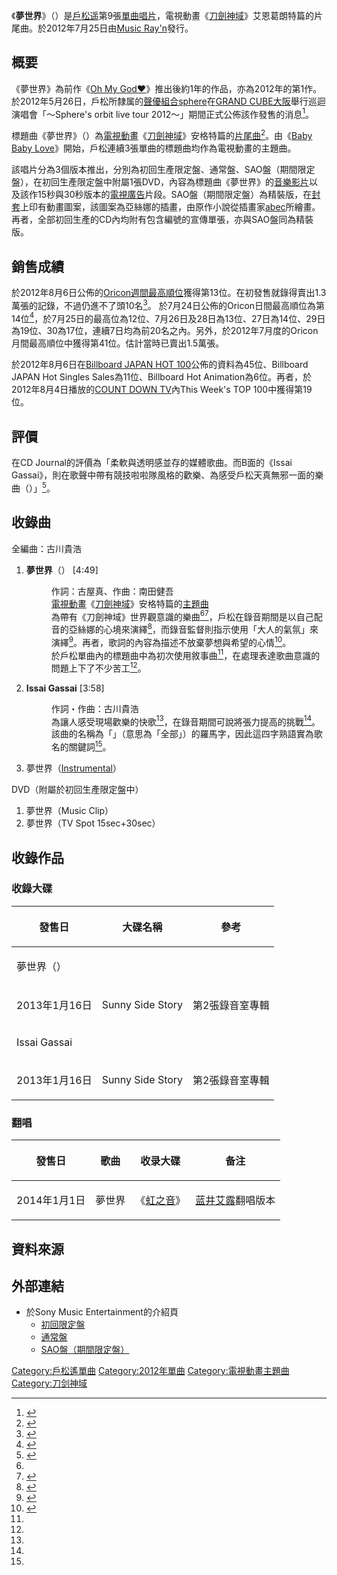 {{noteTA
|G1=SAO
}}
{{Infobox single 
| Name           = 夢世界
| Original name  = {{lang|ja|ユメセカイ}}
| Cover          = Yumesekai sao.jpg
| Cover Size     = 
| Caption        = 動畫盤封面
| Artist         = [[戶松遥|戶松遥]]
| from Album     = [[Sunny_Side_Story|Sunny Side Story]]
| A-side         = 
| B-side         = Issai Gassai
| Released       = 2012年7月25日
| Format         = [[單曲|單曲]]
| Recorded       = 
| Genre          = [[日本流行音樂|日本流行音樂]]、[[動畫歌曲|動畫歌曲]]
| Length         = 17分46秒【初回限定盤】<br/>（CD：12分53秒）<br/>（DVD：5分33秒）<br/>12分53秒【通常盤】
| Label          = [[Music_Ray'n|Music Ray'n]]<br/>（SMCL-273/4【初回限定盤】）<br/>（SMCL-275【通常盤】）<br/>（SMCL-276【期間限定盤】）
| Writer         = 古屋真（作詞 #1）<br/>南田健吾（作曲 #1）<br/>古川貴浩（#2）
| Producer       = 
| Certification  = * 週間13位<small>（[[Oricon公信榜|Oricon]]）</small>
* 單日12位<small>（Oricon）</small>
* 2012年7月度月間41位<small>（Oricon）</small>
* 登場次數22次<small>（Oricon）</small>
*45位<small>（[[告示牌_(雜誌)|Billboard JAPAN HOT 100]]） </small>
*11位<small>（Billboard JAPAN Hot Singles Sales）</small>
*6位<small>（Billboard JAPAN Hot Animation）</small>
*19位<small>（[[COUNT_DOWN_TV|CDTV]]）</small>
| Chart position = 
| Last single    = [[Oh_My_God♥|Oh My God♥]]<br/>（2011年）
| This single    = '''夢世界'''<br/>（2012年）
| Next single    = [[Q&A_演奏會！|Q&A 演奏會！]]<br/>（2012年）
| Misc           = {{Extra track listing
 | Album = ユメセカイ
 | Type = studio
 | prev_track = 星のステージ
 | prev_no = 9
 | this_track = '''ユメセカイ'''
 | track_no = 10
 | next_track = Oh My God♥
 | next_no = 11
}}}}
《'''夢世界'''》（{{lang|ja|ユメセカイ}}）是[[戶松遥|戶松遥]]第9張[[單曲|單曲唱片]]，電視動畫《[[刀劍神域_(動畫)|刀劍神域]]》艾恩葛朗特篇的片尾曲。於2012年7月25日由[[Music_Ray'n|Music Ray'n]]發行。

== 概要 ==
《夢世界》為前作《[[Oh_My_God♥|Oh My God♥]]》推出後約1年的作品，亦為2012年的第1作。於2012年5月26日，戶松所隸属的[[聲優組合|聲優組合]][[sphere_(聲優團體)|sphere]]在[[大阪府立國際會議場|GRAND CUBE大阪]]舉行巡迴演唱會「〜Sphere's orbit live tour 2012〜」期間正式公佈該作發售的消息<ref name="blog">{{Cite web|date=2012-05-26|url=http://ameblo.jp/tomatsuharuka-blog/entry-11261481839.html|title={{ja}}大阪一日目!!|work=戶松遥官方網誌|author=Haru Calendar（{{lang|ja|ハルカレンダー}}、戶松遥）|accessdate=2012-07-21|archive-date=2016-03-05|archive-url=https://web.archive.org/web/20160305042604/http://ameblo.jp/tomatsuharuka-blog/entry-11261481839.html|dead-url=no}}</ref>。

標題曲《夢世界》（{{lang|ja|ユメセカイ}}）為[[電視動畫|電視動畫]]《[[刀劍神域_(動畫)|刀劍神域]]》安格特篇的[[片尾曲|片尾曲]]<ref>{{Cite web|date=2012-07-24|url=http://natalie.mu/music/news/73474|title={{ja}}戶松遥新單曲為《刀劍神域》ED曲|work=[[娜塔莉_(網站)|娜塔莉]]|author=|accessdate=2012-07-26|archive-date=2016-03-04|archive-url=https://web.archive.org/web/20160304115100/http://natalie.mu/music/news/73474|dead-url=no}}</ref>。由《[[Baby_Baby_Love|Baby Baby Love]]》開始，戶松連續3張單曲的標題曲均作為電視動畫的主題曲。

該唱片分為3個版本推出，分別為初回生產限定盤、通常盤、SAO盤（期間限定盤），在初回生產限定盤中附屬1張DVD，內容為標題曲《夢世界》的[[音樂影片|音樂影片]]以及該作15秒與30秒版本的[[電視廣告|電視廣告]]片段。SAO盤（期間限定盤）為精裝版，在[[封套|封套]]上印有動畫圖案，該圖案為亞絲娜的插畫，由原作小說從插畫家[[abec|abec]]所繪畫。再者，全部初回生產的CD內均附有包含編號的宣傳單張，亦與SAO盤同為精裝版。

== 銷售成績 ==
於2012年8月6日公佈的[[Oricon公信榜|Oricon週間最高順位]]獲得第13位。在初發售就錄得賣出1.3萬張的記錄，不過仍進不了頭10名<ref>{{Cite web|date=2012-08-01|url=http://www.ota-suke.jp/news/76761|title={{ja}}堀江由衣、戶松遥、坂本真綾的新曲銷售量均過萬枚但不入TOP10|work=おた☆スケ|author=|publisher=New Akiba|accessdate=2012-08-02|archive-date=2019-07-30|archive-url=https://web.archive.org/web/20190730022205/http://www.ota-suke.jp/news/76761|dead-url=no}}</ref>。
於7月24日公佈的Oricon日間最高順位為第14位<ref>{{Cite web|date=2012-07-25|url=http://www.ota-suke.jp/news/76412|title={{ja}}堀江由衣、戶松遥、坂本真綾的新曲日間最高順位不入TOP10|author=|work=おた☆スケ|publisher=New Akiba|accessdate=2012-08-02|archive-date=2019-07-30|archive-url=https://web.archive.org/web/20190730053357/http://www.ota-suke.jp/news/76412|dead-url=no}}</ref>，於7月25日的最高位為12位、7月26日及28日為13位、27日為14位、29日為19位、30為17位，連續7日均為前20名之內。另外，於2012年7月度的Oricon月間最高順位中獲得第41位。估計當時已賣出1.5萬張。

於2012年8月6日在[[告示牌_(雜誌)|Billboard JAPAN HOT 100]]公佈的資料為45位、Billboard JAPAN Hot Singles Sales為11位、Billboard Hot Animation為6位。再者，於2012年8月4日播放的[[COUNT_DOWN_TV|COUNT DOWN TV]]內This Week's TOP 100中獲得第19位。

== 評價 ==
在CD Journal的評價為「柔軟與透明感並存的媒體歌曲。而B面的《Issai Gassai》，則在歌聲中帶有競技啦啦隊風格的歡樂、為感受戶松天真無邪一面的樂曲（{{lang|ja|柔らかさと透明感のあるミディアムソング。カップリング曲の「Issai Gassai」は、チアリーディング風の掛け声が楽しい、彼女のおちゃめな一面が楽しめる一曲}}）」<ref>{{Cite web|date=2012-07-25|url=http://artist.cdjournal.com/d/-/4112051847|title={{ja}}戶松遥 / 夢世界 [CD+DVD] [限定]|work=CD Journalル|author=|accessdate=2012-08-27|archive-date=2019-10-29|archive-url=https://web.archive.org/web/20191029092331/https://artist.cdjournal.com/d/-/4112051847|dead-url=no}}</ref>。

== 收錄曲 ==
全編曲：古川貴浩
# '''夢世界'''（{{lang|ja|ユメセカイ}}） [4:49]
#: 作詞：古屋真、作曲：南田健吾
#: [[電視動畫|電視動畫]]《[[刀劍神域_(動畫)|刀劍神域]]》安格特篇的[[主題曲|主題曲]]
#: 為帶有《刀劍神域》世界觀意識的樂曲<ref name="blog" /><ref name="blog2">{{Cite web|date=2012-07-25|url=http://ameblo.jp/tomatsuharuka-blog/entry-11311972777.html|title={{ja}}夢世界發售☆|work=戶松遥官方網誌|author=Haru Calendar（{{lang|ja|ハルカレンダー}}、戶松遥）|accessdate=2012-07-26|archive-date=2016-03-05|archive-url=https://web.archive.org/web/20160305015012/http://ameblo.jp/tomatsuharuka-blog/entry-11311972777.html|dead-url=no}}</ref>，戶松在錄音期間是以自己配音的亞絲娜的心境來演繹<ref>{{Cite journal|year=2012|journal={{ja}}[[聲優Grand_Prix|聲優Grand Prix]]|issue=2012年8月號|pages=17頁|publisher=[[主婦之友社|主婦之友社]]|isbn=491-0-05-5870823}}</ref>，而錄音監督則指示使用「大人的氣氛」來演繹<ref>{{Cite journal|year=2012|journal=[[Newtype_(雜誌)|月刊Newtype]]|issue=2012年8月号|pages=70頁|publisher=[[角川書店|角川書店]]|isbn=491-0-07-0090824}}</ref>。再者，歌詞的內容為描述不放棄夢想與希望的心情<ref name="seiyu">{{Cite journal|year=2012|journal=聲優Grand Prix|issue=2012年8月號|pages=18頁|publisher=主婦之友社|isbn=491-0-05-5870823}}</ref>。
#: 於戶松單曲內的標題曲中為初次使用敘事曲<ref name="blog" />，在處理表達歌曲意識的問題上下了不少苦工<ref name="seiyu" />。
# '''Issai Gassai''' [3:58]
#: 作詞・作曲：古川貴浩
#: 為讓人感受現場歡樂的快歌<ref name="blog2" />，在錄音期間可說將張力提高的挑戰<ref name="seiyu" />。該曲的名稱為「{{lang|ja|一切合切}}」（意思為「全部」）的羅馬字，因此這四字熟語實為歌名的關鍵詞<ref name="blog2" />。
# 夢世界（[[器樂曲|Instrumental]]）

; DVD（附屬於初回生產限定盤中）
# 夢世界（Music Clip）
# 夢世界（TV Spot 15sec+30sec）

== 收錄作品 ==
=== 收錄大碟 ===
{| class="wikitable"
! 發售日 !! 大碟名稱 !! 參考
|-
!colspan="3"|夢世界（{{lang|ja|ユメセカイ}}）
|-
| 2013年1月16日||Sunny Side Story||第2張錄音室專輯
|-
!colspan="3"|Issai Gassai
|-
| 2013年1月16日||Sunny Side Story||第2張錄音室專輯
|}

=== 翻唱 ===
{| class="wikitable"
! 發售日 !! 歌曲 !! 收录大碟 !! 备注
|- align="center"
| 2014年1月1日 || 夢世界 || 《[[虹之音|虹之音]]》 || [[蓝井艾露|蓝井艾露]]翻唱版本
|}

== 資料來源==
{{Reflist}}

== 外部連結 ==
* 於Sony Music Entertainment的介紹頁
** [http://www.sonymusic.co.jp/Music/Arch/MR/harukatomatsu/?SMCL-273 初回限定盤]
** [http://www.sonymusic.co.jp/Music/Arch/MR/harukatomatsu/?SMCL-275 通常盤]
** [http://www.sonymusic.co.jp/Music/Arch/MR/harukatomatsu/?SMCL-276 SAO盤（期間限定盤）]

{{戶松遙}}
{{刀剑神域}}
{{DEFAULTSORT:Yume Sekai}}
[[Category:戶松遙單曲|Category:戶松遙單曲]]
[[Category:2012年單曲|Category:2012年單曲]]
[[Category:電視動畫主題曲|Category:電視動畫主題曲]]
[[Category:刀剑神域|Category:刀剑神域]]